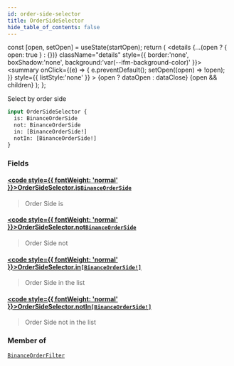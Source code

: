 ```yaml
---
id: order-side-selector
title: OrderSideSelector
hide_table_of_contents: false
---
```







  const [open, setOpen] = useState(startOpen);
  return (
    <details {...(open ? { open: true } : {})} className="details" style={{ border:'none', boxShadow:'none', background:'var(--ifm-background-color)' }}>
      <summary
        onClick={(e) => {
          e.preventDefault();
          setOpen((open) => !open);
        }}
        style={{ listStyle:'none' }}
      >
      {open ? dataOpen : dataClose}
      </summary>
      {open && children}
    </details>
  );
};








Select by order side


```graphql
input OrderSideSelector {
  is: BinanceOrderSide
  not: BinanceOrderSide
  in: [BinanceOrderSide!]
  notIn: [BinanceOrderSide!]
}
```




### Fields

#### [<code style={{ fontWeight: 'normal' }}>OrderSideSelector.<b>is</b></code>](#)<Bullet />[`BinanceOrderSide`](/docs/graphql-reference/enums/binance-order-side) <Badge class="badge badge--secondary" text="enum"/> 
> 
> 
> Order Side is
> 

#### [<code style={{ fontWeight: 'normal' }}>OrderSideSelector.<b>not</b></code>](#)<Bullet />[`BinanceOrderSide`](/docs/graphql-reference/enums/binance-order-side) <Badge class="badge badge--secondary" text="enum"/> 
> 
> 
> Order Side not
> 

#### [<code style={{ fontWeight: 'normal' }}>OrderSideSelector.<b>in</b></code>](#)<Bullet />[`[BinanceOrderSide!]`](/docs/graphql-reference/enums/binance-order-side) <Badge class="badge badge--secondary" text="list"/> <Badge class="badge badge--secondary" text="enum"/> 
> 
> 
> Order Side in the list
> 

#### [<code style={{ fontWeight: 'normal' }}>OrderSideSelector.<b>notIn</b></code>](#)<Bullet />[`[BinanceOrderSide!]`](/docs/graphql-reference/enums/binance-order-side) <Badge class="badge badge--secondary" text="list"/> <Badge class="badge badge--secondary" text="enum"/> 
> 
> 
> Order Side not in the list
> 



### Member of

[`BinanceOrderFilter`](/docs/graphql-reference/inputs/binance-order-filter)  <Badge class="secondary" text="input"/>

